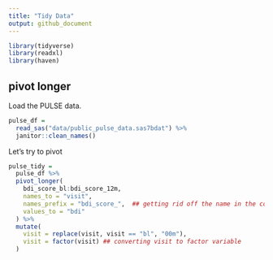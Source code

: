 ```yaml
---
title: "Tidy Data"
output: github_document
---
```


```r
library(tidyverse)
library(readxl)
library(haven)
```

## pivot longer

Load the PULSE data. 

```r
pulse_df = 
  read_sas("data/public_pulse_data.sas7bdat") %>% 
  janitor::clean_names()
```

Let's try to pivot

```r
pulse_tidy = 
  pulse_df %>% 
  pivot_longer(
    bdi_score_bl:bdi_score_12m,
    names_to = "visit", 
    names_prefix = "bdi_score_",  ## getting rid off the name in the column
    values_to = "bdi"
  ) %>% 
  mutate(
    visit = replace(visit, visit == "bl", "00m"),
    visit = factor(visit) ## converting visit to factor variable
  )
```

